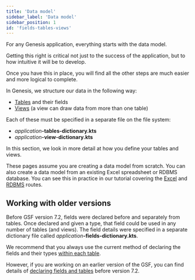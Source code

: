 ```yaml
---
title: 'Data model'
sidebar_label: 'Data model'
sidebar_position: 1
id: 'fields-tables-views'
---
```



For any Genesis application, everything starts with the data model. 

Getting this right is critical not just to the success of the application, but to how intuitive it will be to develop.

Once you have this in place, you will find all the other steps are much easier and more logical to complete.

In Genesis, we structure our data in the following way:

* [Tables](../../../database/fields-tables-views/tables/) and their fields
* [Views](../../../database/fields-tables-views/views/) (a view can draw data from more than one table)

Each of these must be specified in a separate file on the file system:


* _application_**-tables-dictionary.kts**
* _application_**-view-dictionary.kts**

In this section, we look in more detail at how you define your tables and views.

These pages assume you are creating a data model from scratch. You can also create a data model from an existing Excel spreadsheet or RDBMS database. You can see this in practice in our tutorial covering the [Excel](/) and [RDBMS](/) routes.

<!-- TODO: Fix Excel and RDBMS tutorial links -->

## Working with older versions
Before GSF version 7.2, fields were declared before and separately from tables. Once declared and given a type, that field could be used in any number of tables (and views). The field details were specified in a separate dictionary file called  _application_**-fields-dictionary.kts**.

We recommend that you always use the current method of declaring the fields and their types [within each table](../../../database/fields-tables-views/tables/).

However, if you are working on an earlier version of the GSF, you can find details of [declaring fields and tables](../../../database/fields-tables-views/fields/) before version 7.2.


